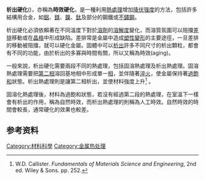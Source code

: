 {{noteTA
|1=zh-hans:位错;zh-hk:位錯;zh-tw:差排;
|2=zh-hant:降伏;zh-hans:屈服;
}}

'''析出硬化'''({{lang-en|Precipitation hardening}})，亦稱為'''時效硬化'''，是一種利用[[熱處理|熱處理]]增加[[降伏强度|降伏强度]]的方法，包括許多結構用合金，如[[鋁|鋁]]、[[鎂|鎂]]、[[鎳|鎳]]、[[鈦|鈦]]及部分的鋼鐵或[[不鏽鋼|不鏽鋼]]。

析出硬化必須依賴著在不同溫度下對於[[溶劑|溶劑]]的[[溶解度|溶解度]]變化，而溶質氛圍可以阻擋[[差排|差排]]移動或在[[晶格|晶格]]中形成缺陷。差排常是金屬中造成[[塑性變形|塑性變形]]的主要途徑，一旦差排的移動被阻擋，就可以硬化金屬。固體中可以[[析出|析出]]許多不同尺寸的析出顆粒，都會有不同的功能，由於析出的多寡與時間有關，所以又稱為時效(aging)。

一般來說，析出硬化需要兩段不同的熱處理，包括固溶熱處理及析出熱處理。固溶熱處理需要把[[第二相|第二相]]溶回基地相中形成單一[[相_(物質)|相]]，並伴隨著[[淬火|淬火]]，使金屬保持著[[過飽和|過飽和]]狀態。析出熱處理則是讓第二相析出，並使材料強度上升<ref name=Callister>W.D. Callister. ''Fundamentals of Materials Science and Engineering'', 2nd ed. Wiley & Sons. pp. 252.</ref> 。

固溶化熱處理後，材料為過飽和狀態，若沒有經過第二段的熱處理，在室溫下一樣會有析出的作用，稱為自然時效，而析出熱處理的則稱為人工時效。自然時效的時間會較長，通常硬化的效果也較差。

== 参考资料 ==
{{reflist}}

{{鋼鐵生產}}

[[Category:材料科學|Category:材料科學]]
[[Category:金属热处理|Category:金属热处理]]